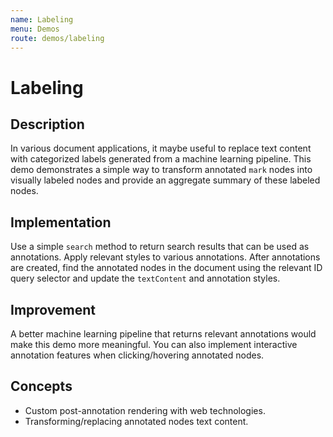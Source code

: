 ```yaml
---
name: Labeling
menu: Demos
route: demos/labeling
---
```



# Labeling

## Description
In various document applications, it maybe useful to replace text content with categorized labels generated from a machine learning pipeline.  This demo demonstrates a simple way to transform annotated `mark` nodes into visually labeled nodes and provide an aggregate summary of these labeled nodes.

## Implementation
Use a simple `search` method to return search results that can be used as annotations.  Apply relevant styles to various annotations.  After annotations are created, find the annotated nodes in the document using the relevant ID query selector and update the `textContent` and annotation styles.

## Improvement
A better machine learning pipeline that returns relevant annotations would make this demo more meaningful.  You can also implement interactive annotation features when clicking/hovering annotated nodes.

## Concepts
- Custom post-annotation rendering with web technologies.
- Transforming/replacing annotated nodes text content.

<LabelingDemo />
